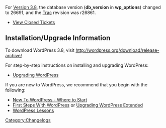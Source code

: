 {{Languages|
{{en|Changelog/3.8}}
}}

For [[Version 3.8]], the database version ('''db_version''' in '''wp_options''') changed to 26691, and the [https://core.trac.wordpress.org Trac] revision was r26861.

* [http://trac.wordpress.org/query?status=closed&milestone=3.8 View Closed Tickets]


==Installation/Upgrade Information==
To download WordPress 3.8, visit http://wordpress.org/download/release-archive/

For step-by-step instructions on installing and upgrading WordPress:

* [[Upgrading WordPress]]

If you are new to WordPress, we recommend that you begin with the following:
* [[New To WordPress - Where to Start]]
* [[First Steps With WordPress]] or [[Upgrading WordPress Extended]]
* [[WordPress Lessons]]

<!--
==List of Files Revised==
<pre>

</pre>
-->
[[Category:Changelogs]]